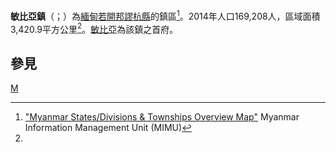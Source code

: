 {{Infobox settlement
|name = 敏比亞鎮
|native_name = {{lang|my|မင်းပြားမြို့နယ်}}
|settlement_type = [[謬杭縣|謬杭縣]]鎮區
|image_skyline = 
|image_map = 
|mapsize = 150px
|map_caption = 
|pushpin_label_position = bottom
|pushpin_map = Burma
|pushpin_map_caption = 敏比亞鎮在緬甸的位置
|seat = [[敏比亞|敏比亞]]
|seat_type = 首府
|subdivision_type = 國家
|subdivision_name = {{flag|Burma}}
|subdivision_type1 = [[缅甸行政区划|省]]
|subdivision_name1 = [[若開邦|若開邦]]
|subdivision_type2 = [[縣_(緬甸)|縣]]
|subdivision_name2 = [[謬杭縣|謬杭縣]]
|area_total_km2 = 3,420.9
|population_footnotes =<ref name="citypopulation">[http://www.citypopulation.de/php/myanmar-admin.php MYANMAR: Administrative Division]. Citypopulation. 2015-12-08</ref>
|population = 169,208
|population_as_of = 2014
|population_density_km2 = 49.46
|coordinates_display = inline,title
|coordinates_region = MM
|latNS = N
|latd = 20
|latm = 22
|lats = 00
|longEW = E
|longd = 93
|longm = 16
|longs = 00
|elevation_ft = 
|elevation_m = 
|timezone = [[Myanmar_Standard_Time|MST]]
|utc_offset = +6:30
|website =
}}

'''敏比亞鎮'''（{{lang-my|မင်းပြားမြို့နယ်}}；{{lang-en|Minbya Township}}）為[[緬甸|緬甸]][[若開邦|若開邦]][[謬杭縣|謬杭縣]]的鎮區<ref name="MIMU001">[http://www.burmalibrary.org/docs6/MIMU001_A3_SD%20&%20Township%20Overview.pdf "Myanmar States/Divisions & Townships Overview Map"] {{Wayback|url=http://www.burmalibrary.org/docs6/MIMU001_A3_SD%20%26%20Township%20Overview.pdf |date=20101203160828 }} Myanmar Information Management Unit (MIMU)</ref>。2014年人口169,208人，區域面積3,420.9平方公里<ref name=citypopulation/>。[[敏比亞|敏比亞]]為該鎮之首府。

==參見==
{{Reflist}}

{{若開邦行政區劃|state=collapsed}}

[[Category:若開邦鎮區|M]]

{{Burma-geo-stub}}